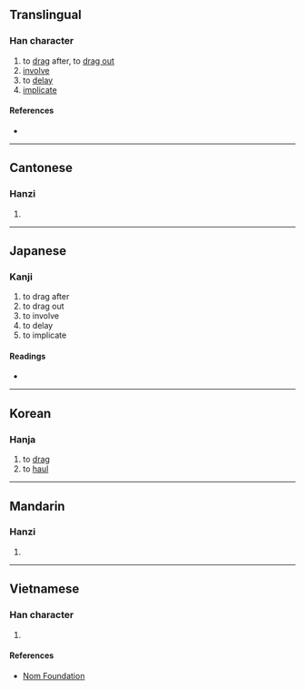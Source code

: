 {{character info/new}}
{{also|拖}}
==Translingual==

===Han character===
{{Han char|rn=64|rad=手|as=05|sn=8|four=|canj=QJP|ids=⿰扌它}}

# to [[drag]] after, to [[drag out]]
# [[involve]]
# to [[delay]]
# [[implicate]]

====References====
* {{Han ref|kx=0426.020|dkj=11960|dj=0774.040|hdz=31858.070|uh=62D5|ud=25301}}

----

==Cantonese==

===Hanzi===
{{yue-hanzi|jyut=[[to1]]|y=to1}}

# {{defn|lang=yue|sort=手05}}

----

==Japanese==

===Kanji===
{{ja-kanji|grade=|rs=手05}}

# to drag after
# to drag out
# to involve
# to delay
# to implicate

====Readings====
* {{ja-readings|on=[[た]] (ta), [[だ]] (da), [[い]] (i)|kun=[[ひく]] (hiku)}}

----

==Korean==

===Hanja===
{{ko-hanja|hangeul=타|eumhun=|rv=ta|mr=t'a|y=tha}}

# to [[drag]]
# to [[haul]]

----

==Mandarin==

===Hanzi===
{{cmn-hanzi|pin=[[tuō]] ([[tuo1]]), [[ào]] ([[ao4]]), [[niù]] ([[niu4]])|wg=t'o<sup>1</sup>, ao<sup>4</sup>, niu<sup>4</sup>}}

# {{defn|lang=cmn|sort=手05}}

----

==Vietnamese==

===Han character===
{{vi-hantu|[[đà]], [[đờ]], [[đớ]], [[đỡ]], [[đợ]], [[tha]]|rs=手05}}

# {{defn|lang=vi|sort=手05}}

====References====
* [http://nomfoundation.org/common/nom_details.php?codepoint=62d5 Nom Foundation]